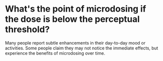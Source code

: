 # What's the point of microdosing if the dose is below the perceptual threshold?

Many people report subtle enhancements in their day-to-day mood or activities. Some people claim they may not notice the immediate effects, but experience the benefits of microdosing over time. ﻿
